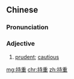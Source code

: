 ==Chinese==
{{zh-forms}}

===Pronunciation===
{{zh-pron
|m=chízhòng
|c=ci4 zung6
|cat=a
}}

===Adjective===
{{zh-adj}}

# [[prudent]]; [[cautious]]

[[mg:持重]]
[[chr:持重]]
[[zh:持重]]